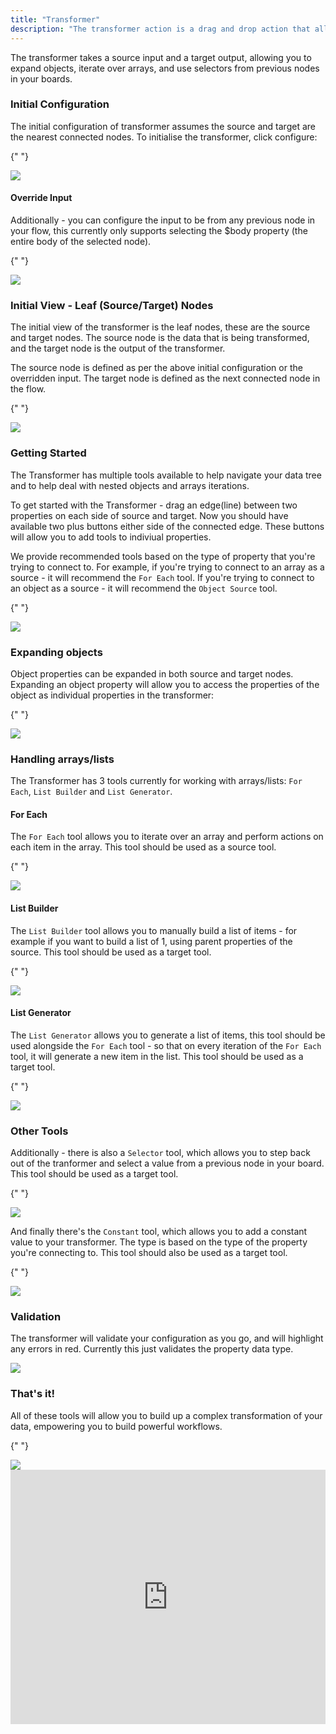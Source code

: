 ```yaml
---
title: "Transformer"
description: "The transformer action is a drag and drop action that allows you to transform the data in your workflow."
---
```


<Tabs>
  <Tab title="Documentation">

The transformer takes a source input and a target output, allowing you to expand objects, iterate over arrays, and use selectors from previous nodes in your boards.

### Initial Configuration

The initial configuration of transformer assumes the source and target are the nearest connected nodes. To initialise the transformer, click configure:

{" "}

<Frame caption="Initial transformer config">
  <img src="https://storage.googleapis.com/versori-assets/apps/user-docs/actions/transformer/transformer-config.png" />
</Frame>

#### Override Input

Additionally - you can configure the input to be from any previous node in your flow, this currently only supports selecting the $body property (the entire body of the selected node).

{" "}

<Frame caption="Override transformer input">
  <img src="https://storage.googleapis.com/versori-assets/apps/user-docs/actions/transformer/transformer-override-input.png" />
</Frame>

### Initial View - Leaf (Source/Target) Nodes

The initial view of the transformer is the leaf nodes, these are the source and target nodes. The source node is the data that is being transformed, and the target node is the output of the transformer.

The source node is defined as per the above initial configuration or the overridden input. The target node is defined as the next connected node in the flow.

{" "}

<Frame caption="Initial transformer nodes">
  <img src="https://storage.googleapis.com/versori-assets/apps/user-docs/actions/transformer/transformer-initial-view.png" />
</Frame>

### Getting Started

The Transformer has multiple tools available to help navigate your data tree and to help deal with nested objects and arrays iterations.

To get started with the Transformer - drag an edge(line) between two properties on each side of source and target. Now you should have available two plus buttons either side of the connected edge. These buttons will allow you to add tools to indiviual properties.

We provide recommended tools based on the type of property that you're trying to connect to. For example, if you're trying to connect to an array as a source - it will recommend the `For Each` tool. If you're trying to connect to an object as a source - it will recommend the `Object Source` tool.

{" "}

<Frame caption="Available transformer tools">
  <img src="https://storage.googleapis.com/versori-assets/apps/user-docs/actions/transformer/transformer-tools.png" />
</Frame>

### Expanding objects

Object properties can be expanded in both source and target nodes. Expanding an object property will allow you to access the properties of the object as individual properties in the transformer:

{" "}

<Frame caption="Expanded objects">
  <img src="https://storage.googleapis.com/versori-assets/apps/user-docs/actions/transformer/transformer-objects.png" />
</Frame>

### Handling arrays/lists

The Transformer has 3 tools currently for working with arrays/lists: `For Each`, `List Builder` and `List Generator`.

#### For Each

The `For Each` tool allows you to iterate over an array and perform actions on each item in the array. This tool should be used as a source tool.

{" "}

<Frame caption="Using the for each tool on lists">
  <img src="https://storage.googleapis.com/versori-assets/apps/user-docs/actions/transformer/transformer-foreach.png" />
</Frame>

#### List Builder

The `List Builder` tool allows you to manually build a list of items - for example if you want to build a list of 1, using parent properties of the source. This tool should be used as a target tool.

{" "}

<Frame caption="Create a known list of items from any source">
  <img src="https://storage.googleapis.com/versori-assets/apps/user-docs/actions/transformer/transformer-listbuilder.png" />
</Frame>

#### List Generator

The `List Generator` allows you to generate a list of items, this tool should be used alongside the `For Each` tool - so that on every iteration of the `For Each` tool, it will generate a new item in the list. This tool should be used as a target tool.

{" "}

<Frame caption="Generate a dynamic list of items">
  <img src="https://storage.googleapis.com/versori-assets/apps/user-docs/actions/transformer/transformer-listgenerator.png" />
</Frame>

### Other Tools

Additionally - there is also a `Selector` tool, which allows you to step back out of the tranformer and select a value from a previous node in your board. This tool should be used as a target tool.

{" "}

<Frame caption="Select a value from a previous node">
  <img src="https://storage.googleapis.com/versori-assets/apps/user-docs/actions/transformer/transformer-selector.png" />
</Frame>

And finally there's the `Constant` tool, which allows you to add a constant value to your transformer. The type is based on the type of the property you're connecting to. This tool should also be used as a target tool.

{" "}

<Frame caption="Input a hardcoded value">
  <img src="https://storage.googleapis.com/versori-assets/apps/user-docs/actions/transformer/transformer-constant.png" />
</Frame>

### Validation

The transformer will validate your configuration as you go, and will highlight any errors in red. Currently this just validates the property data type.

<Frame caption="Validation errors">
  <img src="https://storage.googleapis.com/versori-assets/apps/user-docs/actions/transformer/transformer-validation.png" />
</Frame>

### That's it!

All of these tools will allow you to build up a complex transformation of your data, empowering you to build powerful workflows.

{" "}

<Frame caption="Final transformer config">
  <img src="https://storage.googleapis.com/versori-assets/apps/user-docs/actions/transformer/transformer-fullboard.png" />
</Frame>

  </Tab>
  <Tab title="Video Guide">
    <iframe
      width="100%"
      height="407"
      src="https://www.youtube.com/embed/SQx6kPLwKLg?si=UF_BUQQBlDZ6cbIM"
      title="YouTube video player"
      frameborder="0"
      allow="accelerometer; autoplay; clipboard-write; encrypted-media; gyroscope; picture-in-picture"
      allowfullscreen
    ></iframe>
  </Tab>
</Tabs>
